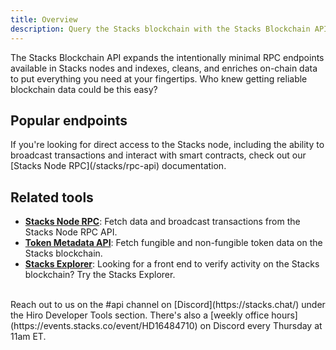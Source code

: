 ```yaml
---
title: Overview
description: Query the Stacks blockchain with the Stacks Blockchain API.
---
```



The Stacks Blockchain API expands the intentionally minimal RPC endpoints available in Stacks nodes and indexes, cleans, and enriches on-chain data to put everything you need at your fingertips. Who knew getting reliable blockchain data could be this easy?

## Popular endpoints

<Callout title="RPC endpoints" type="info">
If you're looking for direct access to the Stacks node, including the ability to broadcast transactions and interact with smart contracts, check out our [Stacks Node RPC](/stacks/rpc-api) documentation.
</Callout>

<Cards>
  <SecondaryCard
    href="/stacks/api/transactions/recent-transactions"
    title="Get recent transactions"
    description="Retrieve data about transactions on Stacks."
  />
  <SecondaryCard
    href="/stacks/api/smart-contracts/events"
    title="Get contract events"
    description="Retrieves a list of events that have been triggered by a given smart contract."
  />
  <SecondaryCard
    href="/stacks/api/blocks/get-block"
    title="Get data from a block"
    description="Retrieves a block by its height or hash."
  />
</Cards>

## Related tools

- **[Stacks Node RPC](/stacks/rpc-api)**: Fetch data and broadcast transactions from the Stacks Node RPC API.
- **[Token Metadata API](/stacks/token-metadata-api)**: Fetch fungible and non-fungible token data on the Stacks blockchain.
- **[Stacks Explorer](https://explorer.hiro.so)**: Looking for a front end to verify activity on the Stacks blockchain? Try the Stacks Explorer.

<br />

<Callout title="Need help building with the Stacks Blockchain API?" type="help">
Reach out to us on the <span className="font-bold">#api</span> channel on [Discord](https://stacks.chat/) under the Hiro Developer Tools section. There's also a [weekly office hours](https://events.stacks.co/event/HD16484710) on Discord every Thursday at 11am ET.
</Callout>


